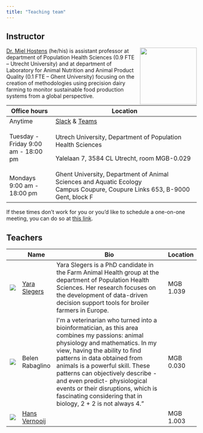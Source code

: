 ```yaml
---
title: "Teaching team"
---
```


## Instructor

![](images/team/MielHostens.png){fig-alt="Headshot of Dr. Miel Hostens" style="float:right;padding: 0 0 0 10px;" width="150"}

[Dr. Miel Hostens](https://bovi-analytics.com/researchers/miel-hostens.html) (he/his) is assistant professor at department of Population Health Sciences (0.9 FTE -- Utrecht University) and at department of Laboratory for Animal Nutrition and Animal Product Quality (0.1 FTE -- Ghent University) focusing on the creation of methodologies using precision dairy farming to monitor sustainable food production systems from a global perspective.

+-------------------------------------+----------------------------------------------------------------------------------------------------------------------+
| Office hours                        | Location                                                                                                             |
+=====================================+======================================================================================================================+
| Anytime                             | [Slack](https://bovi-analytics.slack.com/) & [Teams](https://teams.microsoft.com/l/chat/0/0?users=m.m.hostens@uu.nl) |
+-------------------------------------+----------------------------------------------------------------------------------------------------------------------+
| Tuesday - Friday 9:00 am - 18:00 pm | Utrech University, Department of Population Health Sciences                                                          |
|                                     |                                                                                                                      |
|                                     | Yalelaan 7, 3584 CL Utrecht, room MGB-0.029                                                                          |
+-------------------------------------+----------------------------------------------------------------------------------------------------------------------+
| Mondays 9:00 am - 18:00 pm          | Ghent University, Department of Animal Sciences and Aquatic Ecology\                                                 |
|                                     | Campus Coupure, Coupure Links 653, B-9000 Gent, block F\                                                             |
+-------------------------------------+----------------------------------------------------------------------------------------------------------------------+

If these times don't work for you or you'd like to schedule a one-on-one meeting, you can do so at [this link](https://outlook.office365.com/owa/calendar/MielHostens@solisservices.onmicrosoft.com/bookings/).

## Teachers

+-------------------------------------+-------------------------------------------------------------+------------------------------------------------------------------------------------------------------------------------------------------------------------------------------------------------------------------------------------------------------------------------------------------------------------------------------------------------------------------------------------------------------------------+-----------+
|                                     | Name                                                        | Bio                                                                                                                                                                                                                                                                                                                                                                                                              | Location  |
+:===================================:+=============================================================+==================================================================================================================================================================================================================================================================================================================================================================================================================+===========+
| ![](images/team/YaraSlegers.jpg)    | [Yara Slegers](https://www.uu.nl/medewerkers/YSlegers)      | Yara Slegers is a PhD candidate in the Farm Animal Health group at the department of Population Health Sciences. Her research focuses on the development of data-driven decision support tools for broiler farmers in Europe.                                                                                                                                                                                    | MGB 1.039 |
+-------------------------------------+-------------------------------------------------------------+------------------------------------------------------------------------------------------------------------------------------------------------------------------------------------------------------------------------------------------------------------------------------------------------------------------------------------------------------------------------------------------------------------------+-----------+
| ![](images/team/BelenRabaglino.jpg) | Belen Rabaglino                                             | I\'m a veterinarian who turned into a bioinformatician, as this area combines my passions: animal physiology and mathematics. In my view, having the ability to find patterns in data obtained from animals is a powerful skill. These patterns can objectively describe -and even predict- physiological events or their disruptions, which is fascinating considering that in biology, 2 + 2 is not always 4." | MGB 0.030 |
+-------------------------------------+-------------------------------------------------------------+------------------------------------------------------------------------------------------------------------------------------------------------------------------------------------------------------------------------------------------------------------------------------------------------------------------------------------------------------------------------------------------------------------------+-----------+
| ![](images/team/HansVernooij.jpg)   | [Hans Vernooij](https://www.uu.nl/medewerkers/JCMVernooij/) |                                                                                                                                                                                                                                                                                                                                                                                                                  | MGB 1.003 |
+-------------------------------------+-------------------------------------------------------------+------------------------------------------------------------------------------------------------------------------------------------------------------------------------------------------------------------------------------------------------------------------------------------------------------------------------------------------------------------------------------------------------------------------+-----------+
